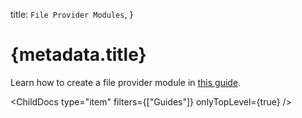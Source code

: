 
  title: `File Provider Modules`,
}

# {metadata.title}

Learn how to create a file provider module in [this guide](/references/file-provider-module).

<ChildDocs type="item" filters={["Guides"]} onlyTopLevel={true} />
